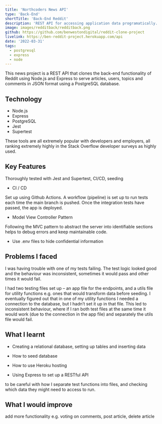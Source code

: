 ```yaml
---
title: 'Northcoders News API'
type: 'Back-End'
shortTitle: 'Back-End Reddit'
description: 'REST API for accessing application data programatically. It mimics the back-end functionality of a service such as Reddit using Express and PostgreSQL.'
image: images/redditback/redditback.png
github: https://github.com/benwestondigital/reddit-clone-project
livelink: https://ben-reddit-project.herokuapp.com/api
date: '2022-03-31'
tags:
  - postgresql
  - express
  - node
---
```


This news project is a REST API that clones the back-end functionality of Reddit using Node.js and Express to serve articles, users, topics and comments in JSON format using a PostgreSQL database.

## Technology

- Node.js
- Express
- PostgreSQL
- Jest
- Supertest

These tools are all extremely popular with developers and employers, all ranking extremely highly in the Stack Overflow developer surveys as highly used.

## Key Features

Thoroughly tested with Jest and Supertest, CI/CD, seeding

- CI / CD

Set up using Github Actions. A workflow (pipeline) is set up to run tests each time the main branch is pushed. Once the integration tests have passed, the app is deployed.

- Model View Controller Pattern

Following the MVC pattern to abstract the server into identifiable sections helps to debug errors and keep maintainable code.

- Use .env files to hide confidential information

## Problems I faced

I was having trouble with one of my tests failing. The test logic looked good and the behaviour was inconsistent, sometimes it would pass and other times it would fail.

I had two testing files set up – an app file for the endpoints, and a utils file for utility functions e.g. ones that would transform data before seeding. I eventually figured out that in one of my utility functions I needed a connection to the database, but I hadn’t set it up in that file. This led to inconsistent behaviour, where if I ran both test files at the same time it would work (due to the connection in the app file) and separately the utils file would fail.

## What I learnt

- Creating a relational database, setting up tables and inserting data

- How to seed database

- How to use Heroku hosting

- Using Express to set up a RESTful API

to be careful with how I separate test functions into files, and checking which data they might need to access to run.

## What I would improve

add more functionality e.g. voting on comments, post article, delete article
